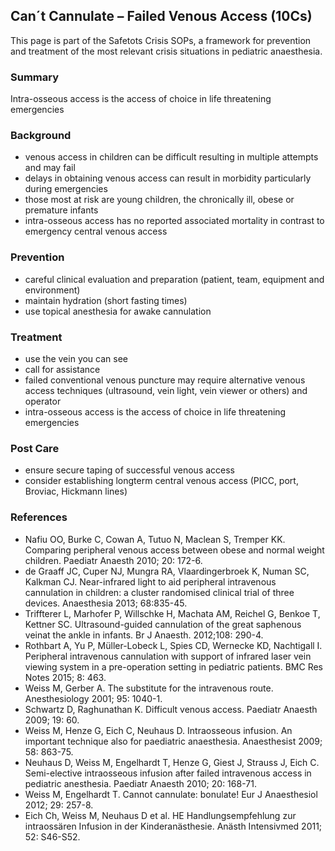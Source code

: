 ## Can´t Cannulate -- Failed Venous Access (10Cs)
This page is part of the Safetots Crisis SOPs, a framework for prevention and treatment of the most relevant crisis situations in pediatric anaesthesia.

### Summary
Intra-osseous access is the access of choice in life threatening emergencies

### Background
-   venous access in children can be difficult resulting in multiple attempts and may fail
-   delays in obtaining venous access can result in morbidity particularly during emergencies
-   those most at risk are young children, the chronically ill, obese or premature infants
-   intra-osseous access has no reported associated mortality in contrast to emergency central venous access

### Prevention
-   careful clinical evaluation and preparation (patient, team, equipment and environment)
-   maintain hydration (short fasting times)
-   use topical anesthesia for awake cannulation

### Treatment
-   use the vein you can see
-   call for assistance
-   failed conventional venous puncture may require alternative venous access techniques (ultrasound, vein light, vein viewer or others) and operator
-   intra-osseous access is the access of choice in life threatening emergencies

### Post Care
-   ensure secure taping of successful venous access
-   consider establishing longterm central venous access (PICC, port, Broviac, Hickmann lines)

### References
-   Nafiu OO, Burke C, Cowan A, Tutuo N, Maclean S, Tremper KK. Comparing peripheral venous access between obese and normal weight children. Paediatr Anaesth 2010; 20: 172-6.
-   de Graaff JC, Cuper NJ, Mungra RA, Vlaardingerbroek K, Numan SC, Kalkman CJ. Near-infrared light to aid peripheral intravenous cannulation in children: a cluster randomised clinical trial of three devices. Anaesthesia 2013; 68:835-45.
-   Triffterer L, Marhofer P, Willschke H, Machata AM, Reichel G, Benkoe T, Kettner SC. Ultrasound-guided cannulation of the great saphenous veinat the ankle in infants. Br J Anaesth. 2012;108: 290-4.
-   Rothbart A, Yu P, Müller-Lobeck L, Spies CD, Wernecke KD, Nachtigall I. Peripheral intravenous cannulation with support of infrared laser vein viewing system in a pre-operation setting in pediatric patients. BMC Res Notes 2015; 8: 463.
-   Weiss M, Gerber A. The substitute for the intravenous route. Anesthesiology 2001; 95: 1040-1.
-   Schwartz D, Raghunathan K. Difficult venous access. Paediatr Anaesth 2009; 19: 60.
-   Weiss M, Henze G, Eich C, Neuhaus D. Intraosseous infusion. An important technique also for paediatric anaesthesia. Anaesthesist 2009; 58: 863-75.
-   Neuhaus D, Weiss M, Engelhardt T, Henze G, Giest J, Strauss J, Eich C. Semi-elective intraosseous infusion after failed intravenous access in pediatric anesthesia. Paediatr Anaesth 2010; 20: 168-71.
-   Weiss M, Engelhardt T. Cannot cannulate: bonulate! Eur J Anaesthesiol 2012; 29: 257-8.
-   Eich Ch, Weiss M, Neuhaus D et al. HE Handlungsempfehlung zur intraossären Infusion in der Kinderanästhesie. Anästh Intensivmed 2011; 52: S46-S52.




